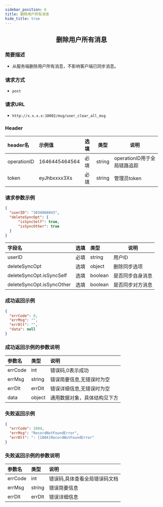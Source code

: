 ```yaml
---
sidebar_position: 6
title: 删除用户所有消息
hide_title: true
---
```


<center>

## 删除用户所有消息

</center>

### 简要描述
- 从服务端删除用户所有消息，不影响客户端已同步消息。

### 请求方式

- `post` 
### 请求URL
- `http://x.x.x.x:10002/msg/user_clear_all_msg` 


### Header
|header名|示例值|选填|类型|说明|
|:----    |:-------    |:--- |---|------      |
|operationID|1646445464564|必填|string|operationID用于全局链路追踪|
|token|eyJhbxxxx3Xs|必填|string|管理员token|


### 请求参数示例


```json
{
  "userID": "3034068043",
  "deleteSyncOpt": {
      "isSyncSelf": true,
      "isSyncOther": true
  }
}
```
|字段名|选填|类型|说明|
|:----    |:-------    |:--- |---|
|userID|必填|string|用户ID|
|deleteSyncOpt|选填|object|删除同步选项|
|deleteSyncOpt.isSyncSelf|选填|boolean|是否同步自身消息|
|deleteSyncOpt.isSyncOther|选填|boolean|是否同步对方消息|
### 成功返回示例


```json
{
  "errCode": 0,
  "errMsg": "",
  "errDlt": "",
  "data": null
}
```
### 成功返回示例的参数说明


|参数名|类型|说明|
|:----    |:-------    |:--- |
|errCode|int|错误码,0表示成功|
|errMsg|string|错误简要信息,无错误时为空|
|errDlt|errDlt|错误详细信息,无错误时为空|
|data|object|通用数据对象，具体结构见下方|
### 失败返回示例


```json
{
  "errCode": 1004,
  "errMsg": "RecordNotFoundError",
  "errDlt": ": [1004]RecordNotFoundError"
}
```
### 失败返回示例的参数说明


|参数名|类型|说明|
|:----    |:-------    |:--- |
|errCode|int|错误码,具体查看全局错误码文档|
|errMsg|string|错误简要信息|
|errDlt|errDlt|错误详细信息|
